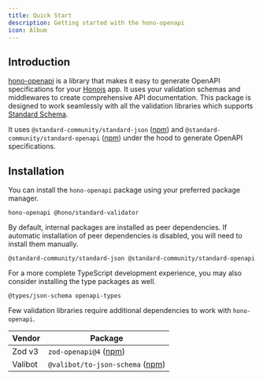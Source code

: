 ```yaml
---
title: Quick Start
description: Getting started with the hono-openapi
icon: Album
---
```


## Introduction

[hono-openapi](https://npmjs.com/package/hono-openapi) is a library that makes it easy to generate OpenAPI specifications for your [Honojs](https://hono.dev/) app. It uses your validation schemas and middlewares to create comprehensive API documentation. This package is designed to work seamlessly with all the validation libraries which supports [Standard Schema](https://standardschema.dev/).

It uses `@standard-community/standard-json` ([npm](https://npmjs.com/package/@standard-community/standard-json)) and `@standard-community/standard-openapi` ([npm](https://npmjs.com/package/@standard-community/standard-openapi)) under the hood to generate OpenAPI specifications.

## Installation

You can install the `hono-openapi` package using your preferred package manager.

```package-install
hono-openapi @hono/standard-validator
```

By default, internal packages are installed as peer dependencies. If automatic installation of peer dependencies is disabled, you will need to install them manually.

```package-install
@standard-community/standard-json @standard-community/standard-openapi
```

For a more complete TypeScript development experience, you may also consider installing the type packages as well.

```package-install
@types/json-schema openapi-types
```

Few validation libraries require additional dependencies to work with `hono-openapi`.

| Vendor  | Package |
| ------- | ------- |
| Zod v3  | `zod-openapi@4` ([npm](https://npmjs.com/package/zod-openapi)) |
| Valibot | `@valibot/to-json-schema` ([npm](https://npmjs.com/package/@valibot/to-json-schema)) |
